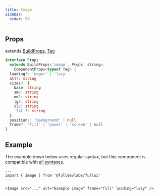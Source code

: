 ```yaml
---
title: Image
sidebar: 
  order: 50
---
```


## Props
extends [BuildProps](/guides/components), [Tag](/components/tag)
```ts
interface Props
  extends BuildProps<'image', Props, string>,
    ComponentProps<typeof Tag> {
  loading?: 'eager' | 'lazy'
  alt?: string
  sizes?: {
    base: string
    sm?: string
    md?: string
    lg?: string
    xl?: string
    '2xl'?: string
  }
  position?: 'background' | null
  frame?: 'fill' | 'panel' | 'screen' | null
}
```

## Example
The example down below uses regular syntax, but this component is compatible with [all syntaxes](/guides/components#syntax).

```astro live
---
import { Image } from '@fulldevlabs/fullui'
---

<Image src="..." alt="Example image" frame="fill" loading="lazy" />
```